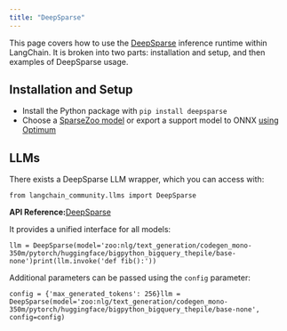 ```yaml
---
title: "DeepSparse"
---
```


This page covers how to use the [DeepSparse](https://github.com/neuralmagic/deepsparse) inference runtime within LangChain. It is broken into two parts: installation and setup, and then examples of DeepSparse usage.

## Installation and Setup

* Install the Python package with `pip install deepsparse`
* Choose a [SparseZoo model](https://sparsezoo.neuralmagic.com/?useCase=text_generation) or export a support model to ONNX [using Optimum](https://github.com/neuralmagic/notebooks/blob/main/notebooks/opt-text-generation-deepsparse-quickstart/OPT_Text_Generation_DeepSparse_Quickstart.ipynb)

## LLMs

There exists a DeepSparse LLM wrapper, which you can access with:

```
from langchain_community.llms import DeepSparse
```

**API Reference:**[DeepSparse](https://python.langchain.com/api_reference/community/llms/langchain_community.llms.deepsparse.DeepSparse.html)

It provides a unified interface for all models:

```
llm = DeepSparse(model='zoo:nlg/text_generation/codegen_mono-350m/pytorch/huggingface/bigpython_bigquery_thepile/base-none')print(llm.invoke('def fib():'))
```

Additional parameters can be passed using the `config` parameter:

```
config = {'max_generated_tokens': 256}llm = DeepSparse(model='zoo:nlg/text_generation/codegen_mono-350m/pytorch/huggingface/bigpython_bigquery_thepile/base-none', config=config)
```
